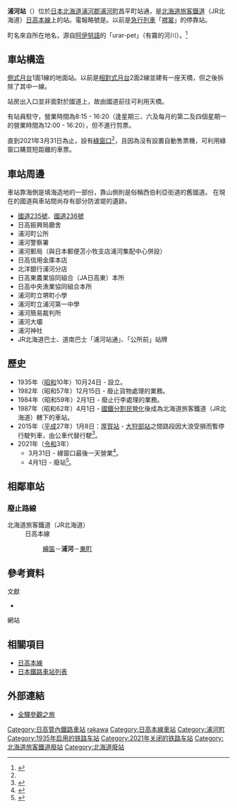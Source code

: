 {{noteTA
|T=zh-tw:浦河車站;zh-hk:浦河站;zh-cn:浦河站;
|1=zh-tw:浦河車站;zh-hk:浦河站;zh-cn:浦河站;}}
{{日本車站資訊
|公司色 = #ccc
|文字色 = 
|站名 = 浦河站
|圖片 = Urakawa_Station%2C_Hidaka_Main_Line.jpg
|pxl = 240px
|圖片說明 = 站房
|日文原名 = 浦河
|平假名 = うらかわ
|羅馬拼音 =  Urakawa
|副站名 = 
|所屬公司 = [[File:JR_logo_(hokkaido).svg|23px]][[北海道旅客鐵道|北海道旅客鐵道]]（JR北海道）
|所屬路線 = [[日高本線|日高本線]]
|前一站 = [[繪笛站|繪笛]]
|前一站距離 = 5.2
|後一站距離 = 2.1
|後一站 =  [[東町站|東町]]
|距離 = 130.3
|起點站 = [[苫小牧站|苫小牧]]
|電報略號 = ウカ
|車站編號 = 
|停站路線數 = 
|所在地 = {{JPN}}[[北海道|北海道]][[浦河郡|浦河郡]][[浦河町|浦河町]]昌平町站通
|車站構造 = 地面站
|月台配置 = 1面1線
|啟用年月日 = 1935年（[[昭和|昭和]]10年）10月24日
|廢站年月日 = 2021年（[[令和|令和]]3年）4月1日
|乘客人數 = 19
|上下車人次 = 
|統計年度 = 2007年
|轉車 = 
|備註 = 
|全寬備註 = 
}}

'''浦河站'''（{{jpn|j=浦河駅|hg=うらかわえき|rm=Urakawa eki|f=y}}）位於[[日本|日本]][[北海道|北海道]][[浦河郡|浦河郡]][[浦河町|浦河町]]昌平町站通，是[[北海道旅客鐵道|北海道旅客鐵道]]（JR北海道）[[日高本線|日高本線]]上的站。電報略號是'''{{lang|ja|ウカ}}'''。以前是[[急行列車|急行列車]]「[[襟裳號列車|襟裳]]」的停靠站。

町名來自所在地名，源自[[阿伊努語|阿伊努語]]的「urar-pet」（有霧的河川）。<ref name="history">{{Cite web| publisher=浦河町公所| title=浦河的沿革| url=http://www.town.urakawa.hokkaido.jp/cgi-bin/odb-get.exe?WIT_template=AC020000&WIT_oid=icityv2::Contents::2299&Gc=322&Du=| accessdate=2007年10月12日| language=ja| deadurl=yes| archiveurl=https://web.archive.org/web/20061006062233/http://www.town.urakawa.hokkaido.jp/cgi-bin/odb-get.exe?WIT_template=AC020000&WIT_oid=icityv2::Contents::2299&Gc=322&Du=| archivedate=2006年10月6日| df=}}</ref>

== 車站構造 ==
[[側式月台|側式月台]]1面1線的地面站。以前是[[相對式月台|相對式月台]]2面2線並建有一座天橋，但之後拆除了其中一線。

站房出入口並非面對於國道上，故由國道前往可利用天橋。

有站員駐守，營業時間為8:15 - 16:20（逢星期三、六及每月的第二及四個星期一的營業時間為12:00 - 16:20），但不進行剪票。

直到2021年3月31日為止，設有[[綠窗口|綠窗口]]<ref name=20210125-03 />，且因為沒有設置自動售票機，可利用綠窗口購買短距離的車票。

== 車站周邊 ==
車站靠海側是填海造地的一部份，靠山側則是俗稱西伯利亞街道的舊國道。
在現在的國道與車站間尚存有部分防波堤的遺跡。
* [[國道235號|國道235號]]、[[國道236號|國道236號]]
* 日高振興局廳舍
* 浦河町公所
* 浦河警察署
* 浦河郵局（與日本郵便苫小牧支店浦河集配中心併設）
* 日高信用金庫本店
* 北洋銀行浦河分店
* 日高東農業協同組合（JA日高東）本所
* 日高中央漁業協同組合本所
* 浦河町立堺町小學
* 浦河町立浦河第一中學
* 浦河簡易裁判所
* 浦河大壩
* 浦河神社
* JR北海道巴士、道南巴士「浦河站通」、「公所前」站牌

== 歷史 ==
* 1935年（[[昭和|昭和]]10年）10月24日 - 設立。
* 1982年（昭和57年）12月15日 - 廢止貨物處理的業務。
* 1984年（昭和59年）2月1日 - 廢止行李處理的業務。
* 1987年（昭和62年）4月1日 - [[國鐵分割民營化|國鐵分割民營化]]後成為北海道旅客鐵道（JR北海道）轄下的車站。
* 2015年（[[平成|平成]]27年）1月8日：[[厚賀站|厚賀站]] - [[大狩部站|大狩部站]]之間路段因大浪受損而暫停行駛列車，由公車代替行駛<ref name="JR">{{Cite press release|url=http://www.jrhokkaido.co.jp/press/2015/150113-3.pdf|archiveurl=https://web.archive.org/web/20150115032522/http://www.jrhokkaido.co.jp/press/2015/150113-3.pdf|format=PDF|language=ja|title=日高線 厚賀〜大狩部間 67k506m 付近における盛土流出について|publisher=北海道旅客鉄道|date=2015-01-13|accessdate=2020-10-30|archivedate=2015-01-15}}</ref>。
* 2021年（[[令和|令和]]3年）
**3月31日 - 綠窗口最後一天營業<ref name=20210125-03>{{Cite web|url=https://www.jrhokkaido.co.jp/twin_closed/pdf/20210125_03.pdf|title=ツインクル旅行券取扱箇所の拡大についてお知らせ|format=PDF|work=[https://www.jrhokkaido.co.jp/twin_closed/index.html 旅行センターの閉店に伴う各種取扱いについて]|publisher=北海道旅客鉄道|date=2021-01-25|accessdate=2021-02-05|archiveurl=https://web.archive.org/web/20210125123918/https://www.jrhokkaido.co.jp/twin_closed/pdf/20210125_03.pdf|archivedate=2021-01-25}}</ref>。
**4月1日 - 廢站<ref>{{cite news |title=ＪＲ日高線の鵡川・様似間廃止 転換バスの運行開始で記念式典 |url=https://www3.nhk.or.jp/sapporo-news/20210401/7000032436.html |accessdate=2021-04-01 |publisher=NHK |date=2021-04-01 |language=ja |archive-date=2021-04-01 |archive-url=https://web.archive.org/web/20210401033608/https://www3.nhk.or.jp/sapporo-news/20210401/7000032436.html |dead-url=no }}</ref>。


== 相鄰車站 ==
===廢止路線===
; 北海道旅客鐵道（JR北海道）
: 日高本線
:: [[繪笛站|繪笛]]－'''浦河'''－[[東町站|東町]]

==參考資料==
;文獻
*{{cite book
  | author = 今尾惠介
  | title = {{lang|ja|日本鉄道旅行地図帳 1号・北海道}}
  | publisher = 新潮社
  | series = {{lang|ja|日本鉄道旅行地図帳}}
  | year = 2008
  | isbn = 978-4-10-790019-7
}}
;網站
{{reflist}}

==相關項目==
* [[日高本線|日高本線]]
* [[日本鐵路車站列表|日本鐵路車站列表]]

== 外部連結 ==
* {{ja}}[http://www.tsuchibuta.com/jr-hokkaido/hidakaline/24urakawa/24urakawa.htm 全驛參觀之旅] {{Wayback|url=http://www.tsuchibuta.com/jr-hokkaido/hidakaline/24urakawa/24urakawa.htm |date=20160304222823 }}

{{日高本線}}
{{DEFAULTSORT:Urakawa}}
[[Category:日高管內鐵路車站|Category:日高管內鐵路車站]]
[[Category:日本鐵路車站_U|rakawa]]
[[Category:日高本線車站|Category:日高本線車站]]
[[Category:浦河町|Category:浦河町]]
[[Category:1935年启用的铁路车站|Category:1935年启用的铁路车站]]
[[Category:2021年关闭的铁路车站|Category:2021年关闭的铁路车站]]
[[Category:北海道旅客鐵道廢站|Category:北海道旅客鐵道廢站]]
[[Category:北海道廢站|Category:北海道廢站]]